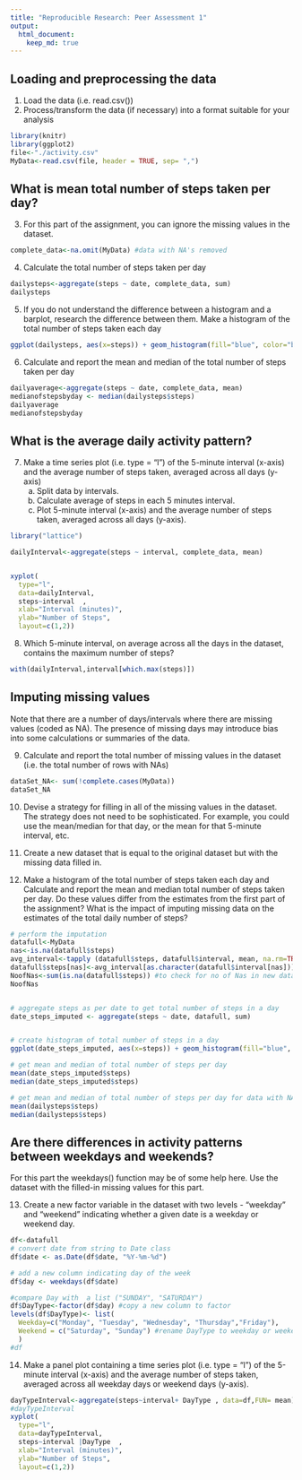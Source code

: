 ```yaml
---
title: "Reproducible Research: Peer Assessment 1"
output: 
  html_document:
    keep_md: true
---
```



## Loading and preprocessing the data
1. Load the data (i.e. read.csv())
2. Process/transform the data (if necessary) into a format suitable for your analysis
```r
library(knitr)
library(ggplot2)
file<-"./activity.csv"
MyData<-read.csv(file, header = TRUE, sep= ",")

```



## What is mean total number of steps taken per day?
3. For this part of the assignment, you can ignore the missing values in the dataset.

```r
complete_data<-na.omit(MyData) #data with NA's removed


```


4. Calculate the total number of steps taken per day
```r

dailysteps<-aggregate(steps ~ date, complete_data, sum)
dailysteps
```

5. If you do not understand the difference between a histogram and a barplot, research the difference between them. Make a histogram of the total number of steps taken each day

```r
ggplot(dailysteps, aes(x=steps)) + geom_histogram(fill="blue", color="black")+ggtitle("Histogram of Total Number of Steps Taken Per Day") +xlab("Total Steps Per Day")

```



6. Calculate and report the mean and median of the total number of steps taken per day

```r
dailyaverage<-aggregate(steps ~ date, complete_data, mean)
medianofstepsbyday <- median(dailysteps$steps)
dailyaverage
medianofstepsbyday
```



## What is the average daily activity pattern?
7. Make a time series plot (i.e. type = "l") of the 5-minute interval (x-axis) and the average number of steps taken, averaged across all days (y-axis)
    a) Split data by intervals.
    b) Calculate average of steps in each 5 minutes interval.
    c) Plot 5-minute interval (x-axis) and the average number of steps taken,     averaged across all days (y-axis).
   
```r
library("lattice")

dailyInterval<-aggregate(steps ~ interval, complete_data, mean)


xyplot(
  type="l",
  data=dailyInterval,
  steps~interval  ,
  xlab="Interval (minutes)",
  ylab="Number of Steps",
  layout=c(1,2))
```


8. Which 5-minute interval, on average across all the days in the dataset, contains the maximum number of steps?
```r
with(dailyInterval,interval[which.max(steps)])

```



## Imputing missing values
Note that there are a number of days/intervals where there are missing values (coded as NA). The presence of missing days may introduce bias into some calculations or summaries of the data.


9. Calculate and report the total number of missing values in the dataset (i.e. the total number of rows with NAs)

```r
dataSet_NA<- sum(!complete.cases(MyData))
dataSet_NA

```


10. Devise a strategy for filling in all of the missing values in the dataset. The strategy does not need to be sophisticated. For example, you could use the mean/median for that day, or the mean for that 5-minute interval, etc.

11. Create a new dataset that is equal to the original dataset but with the missing data filled in.

12. Make a histogram of the total number of steps taken each day and Calculate and report the mean and median total number of steps taken per day. Do these values differ from the estimates from the first part of the assignment? What is the impact of imputing missing data on the estimates of the total daily number of steps?

```r



# perform the imputation
datafull<-MyData
nas<-is.na(datafull$steps)
avg_interval<-tapply (datafull$steps, datafull$interval, mean, na.rm=TRUE, simplify=TRUE) #return mean of steps by interval while ignoring Nas as a vector
datafull$steps[nas]<-avg_interval[as.character(datafull$interval[nas])]
NoofNas<-sum(is.na(datafull$steps)) #to check for no of Nas in new dataset
NoofNas


# aggregate steps as per date to get total number of steps in a day
date_steps_imputed <- aggregate(steps ~ date, datafull, sum)


# create histogram of total number of steps in a day
ggplot(date_steps_imputed, aes(x=steps)) + geom_histogram(fill="blue", color="black")+ggtitle("(Imputed) Histogram of total number of steps per day") +xlab("Total Steps Per Day")

# get mean and median of total number of steps per day
mean(date_steps_imputed$steps)
median(date_steps_imputed$steps)

# get mean and median of total number of steps per day for data with NA's removed
mean(dailysteps$steps)
median(dailysteps$steps)

```



## Are there differences in activity patterns between weekdays and weekends?
For this part the weekdays() function may be of some help here. Use the dataset with the filled-in missing values for this part.

13. Create a new factor variable in the dataset with two levels - "weekday" and "weekend" indicating whether a given date is a weekday or weekend day.
```r
df<-datafull
# convert date from string to Date class
df$date <- as.Date(df$date, "%Y-%m-%d")

# add a new column indicating day of the week 
df$day <- weekdays(df$date)

#compare Day with  a list ("SUNDAY", "SATURDAY")
df$DayType<-factor(df$day) #copy a new column to factor 
levels(df$DayType)<- list(
  Weekday=c("Monday", "Tuesday", "Wednesday", "Thursday","Friday"),
  Weekend = c("Saturday", "Sunday") #rename DayType to weekday or weekend
  )
#df


```



14. Make a panel plot containing a time series plot (i.e. type = "l") of the 5-minute interval (x-axis) and the average number of steps taken, averaged across all weekday days or weekend days (y-axis).
```r


dayTypeInterval<-aggregate(steps~interval+ DayType , data=df,FUN= mean)
#dayTypeInterval
xyplot(
  type="l",
  data=dayTypeInterval,
  steps~interval |DayType  ,
  xlab="Interval (minutes)",
  ylab="Number of Steps",
  layout=c(1,2))



```
